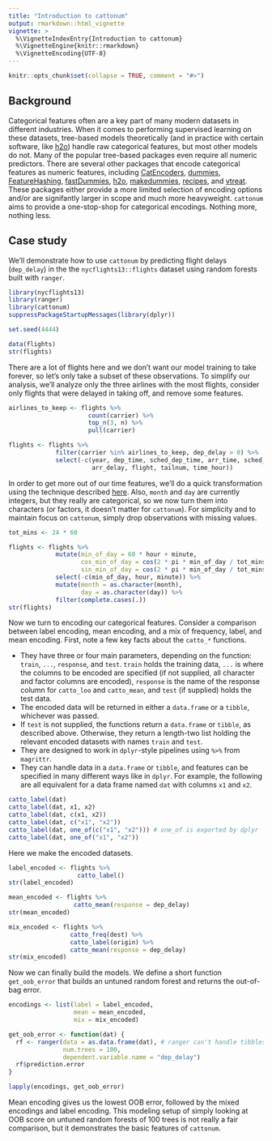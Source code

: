 ```yaml
---
title: "Introduction to cattonum"
output: rmarkdown::html_vignette
vignette: >
  %\VignetteIndexEntry{Introduction to cattonum}
  %\VignetteEngine{knitr::rmarkdown}
  %\VignetteEncoding{UTF-8}
---
```


```r
knitr::opts_chunk$set(collapse = TRUE, comment = "#>")
```

## Background

Categorical features often are a key part of many modern datasets in different industries.  When it comes to performing supervised learning on these datasets, tree-based models theoretically (and in practice with certain software, like [h2o](https://cran.r-project.org/package=h2o)) handle raw categorical features, but most other models do not.  Many of the popular tree-based packages even require all numeric predictors.  There are several other packages that encode categorical features as numeric features, including [CatEncoders](https://cran.r-project.org/package=CatEncoders), [dummies](https://cran.r-project.org/package=dummies), [FeatureHashing](https://CRAN.R-project.org/package=FeatureHashing), [fastDummies](https://cran.r-project.org/package=fastDummies), [h2o](https://cran.r-project.org/package=h2o), [makedummies](https://cran.r-project.org/package=makedummies), [recipes](https://cran.r-project.org/package=recipes), and [vtreat](https://CRAN.R-project.org/package=vtreat).  These packages either provide a more limited selection of encoding options and/or are signifantly larger in scope and much more heavyweight.  `cattonum` aims to provide a one-stop-shop for categorical encodings.  Nothing more, nothing less.

## Case study

We'll demonstrate how to use `cattonum` by predicting flight delays (`dep_delay`) in the the `nycflights13::flights` dataset using random forests built with `ranger`.

```r
library(nycflights13)
library(ranger)
library(cattonum)
suppressPackageStartupMessages(library(dplyr))

set.seed(4444)

data(flights)
str(flights)
```

There are a lot of flights here and we don't want our model training to take forever, so let's only take a subset of these observations.  To simplify our analysis, we'll analyze only the three airlines with the most flights, consider only flights that were delayed in taking off, and remove some features.

```r
airlines_to_keep <- flights %>%
                      count(carrier) %>%
                      top_n(3, n) %>%
                      pull(carrier)

flights <- flights %>%
             filter(carrier %in% airlines_to_keep, dep_delay > 0) %>%
             select(-c(year, dep_time, sched_dep_time, arr_time, sched_arr_time,
                       arr_delay, flight, tailnum, time_hour))
```

In order to get more out of our time features, we'll do a quick transformation using the technique described [here](https://ianlondon.github.io/blog/encoding-cyclical-features-24hour-time/).  Also, `month` and `day` are currently integers, but they really are categorical, so we now turn them into characters (or factors, it doesn't matter for `cattonum`).  For simplicity and to maintain focus on `cattonum`, simply drop observations with missing values.

```r
tot_mins <- 24 * 60

flights <- flights %>%
             mutate(min_of_day = 60 * hour + minute,
                    cos_min_of_day = cos(2 * pi * min_of_day / tot_mins),
                    sin_min_of_day = cos(2 * pi * min_of_day / tot_mins)) %>%
             select(-c(min_of_day, hour, minute)) %>%
             mutate(month = as.character(month),
                    day = as.character(day)) %>%
             filter(complete.cases(.))
str(flights)
```

Now we turn to encoding our categorical features.  Consider a comparison between label encoding, mean encoding, and a mix of frequency, label, and mean encoding.  First, note a few key facts about the `catto_*` functions.

* They have three or four main parameters, depending on the function: `train`, `...`, `response`, and `test`.  `train` holds the training data, `...` is where the columns to be encoded are specified (if not supplied, all character and factor columns are encoded), `response` is the name of the response column for `catto_loo` and `catto_mean`, and `test` (if supplied) holds the test data.
* The encoded data will be returned in either a `data.frame` or a `tibble`, whichever was passed.
* If `test` is not supplied, the functions return a `data.frame` or `tibble`, as described above.  Otherwise, they return a length-two list holding the relevant encoded datasets with names `train` and `test`.
* They are designed to work in `dplyr`-style pipelines using `%>%` from `magrittr`.
* They can handle data in a `data.frame` or `tibble`, and features can be specified in many different ways like in `dplyr`.  For example, the following are all equivalent for a data frame named `dat` with columns `x1` and `x2`.

```r
catto_label(dat)
catto_label(dat, x1, x2)
catto_label(dat, c(x1, x2))
catto_label(dat, c("x1", "x2"))
catto_label(dat, one_of(c("x1", "x2"))) # one_of is exported by dplyr
catto_label(dat, one_of("x1", "x2"))
```

Here we make the encoded datasets.

```r
label_encoded <- flights %>%
                   catto_label()
str(label_encoded)

mean_encoded <- flights %>%
                  catto_mean(response = dep_delay)
str(mean_encoded)

mix_encoded <- flights %>%
                 catto_freq(dest) %>%
                 catto_label(origin) %>%
                 catto_mean(response = dep_delay)
str(mix_encoded)
```

Now we can finally build the models.  We define a short function `get_oob_error` that builds an untuned random forest and returns the out-of-bag error.

```r
encodings <- list(label = label_encoded,
                  mean = mean_encoded,
                  mix = mix_encoded)

get_oob_error <- function(dat) {
  rf <- ranger(data = as.data.frame(dat), # ranger can't handle tibbles
               num.trees = 100,
               dependent.variable.name = "dep_delay")
  rf$prediction.error
}

lapply(encodings, get_oob_error)
```

Mean encoding gives us the lowest OOB error, followed by the mixed encodings and label encoding.  This modeling setup of simply looking at OOB score on untuned random forests of 100 trees is not really a fair comparison, but it demonstrates the basic features of `cattonum`.
